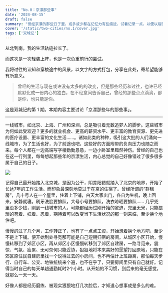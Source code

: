 ```yaml
---
title: "No.0：京漂那些事"
date: '2024-08-15'
draft: false
summary: "曾经京漂的那些日子里，或多或少都在记忆力有些痕迹，试着记录一点，以便以后回首，还能有所怀念。"
cover: '/static/two-cities/no.1/cover.jpg'
tags: ['双城记']
---
```


从北到南，我的生活轨迹拉长了。

而这次是一次轻装上阵，也是一次负重前行的尝试。

我将过往的认知和穿梭途中的风景，以文字的方式打包，分享在此处，寄希望能够有所意义。

> 曾经的生活与现在或许没有太多的的改变，但是那些经历和过往，也许已经默默化成一份内心的独白，在不经意间告诉自己，曾经的那些点点滴滴，都是你，也只能是你。

这是双城记的第 1 期。本期内容主要讨论「京漂那些年的那些事」。

----

一线城市，如北京、上海、广州和深圳，总是吸引着无数追梦人的脚步。这些城市为何如此受欢迎？更多的就业机会、更高的薪资水平、更丰富的教育资源、更先进的医疗设置、更丰富的文化生活……。诸如此类的种种，吸引这大批的人们涌向一线城市，为了生活也好，为了前途也吧，这些好的方面附带的负向压力也随之而来。每个人都在一边高端写字楼勤勤恳恳，一边小卧室里黯然神伤。曾经的自己也在这一行列里，每每想起那些年的京漂生活，内心总觉的自己好像错过了很多很多属于自己的日子。

![](/static/two-cities/no.1/beijing-cctv.jpg)

记得自己最开始踏入北京城，是因为公干，阴差阳错就踏入了北京的地界，开始了长达7年的工作生活。而印象最深刻地莫过于在京的住宿了。曾经所谓的“群租房”，几十号人在一个屋里，住着上下铺，白天大家出门，各自为生机，晚上回来，安静就寝。刷牙洗脸要排队，大号小号要排队，洗衣晾晒要排队…… 几乎兜里没多少钱，刚到一线城市的人，可能都经历过刚开始的窘迫，兜里无米，只能猥琐的苟着、扛着、忍着，期待着可以改变当下生活状况的那一刻来临，至少换个地住吧。

慢慢的过了几个月，工作转正了，也有了一点点工资，开始想着换个地方吧，至少不是上下铺。便开始到处寻觅那可能是自己短期归宿的房间。从城区小区开始，慢慢转移到了郊区小区，再从郊区小区慢慢转移到了郊区自建房，一路寻觅来，震惊、气氛、疲累、无可奈何只能妥协，狠狠地将本来美好的愿望打回原地，只能在郊区原住民自建房里找一个说得过去的小房间，也不再估计上班距离，那怕每天步行、自行车、公交、地铁统统来个遍，也不在乎了，只要房间里只有自己就好。记得当时自己的每天单趟通勤耗时2个小时。从开始的不习惯，到后来的毫无感觉，就那么一天一天。

好像人都是经历磨练、被现实狠狠地打几次脸后，才知道心想事成是多么的难。